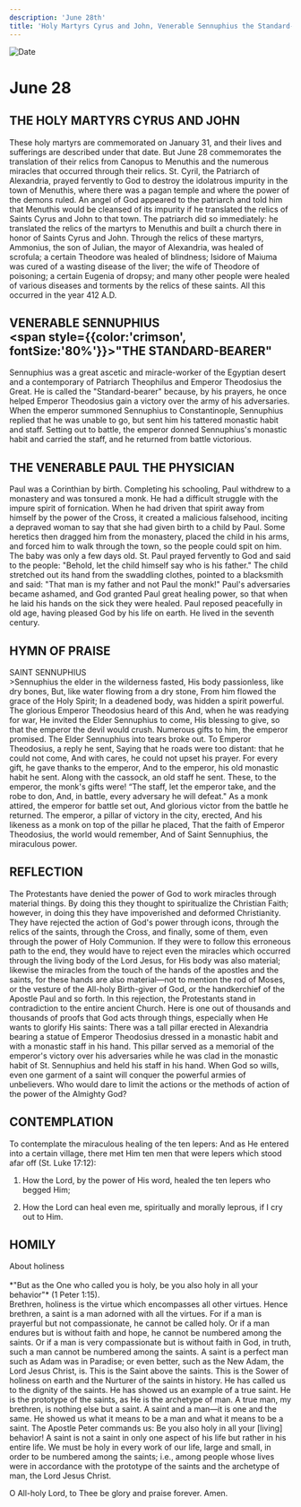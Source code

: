 ```yaml
---
description: 'June 28th'
title: 'Holy Martyrs Cyrus and John, Venerable Sennuphius the Standard-bearer, Venerable Paul the Physician'
---
```


<CustomPaginator />
<RunningHead />

<Image src="/title-imprint.png" height={68} width={50} alt="Date" className="title-imprint"/>

# <div id="date">June <Image className="four-dot" src="/four-dot.png" height={15} width={15} alt="" />28</div>

## THE HOLY MARTYRS CYRUS AND JOHN

These holy martyrs are commemorated on January 31, and their lives and sufferings are described under that date. But June 28 commemorates the translation of their relics from Canopus to Menuthis and the numerous miracles that occurred through their relics. St. Cyril, the Patriarch of Alexandria, prayed fervently to God to destroy the idolatrous impurity in the town of Menuthis, where there was a pagan temple and where the power of the demons ruled. An angel of God appeared to the patriarch and told him that Menuthis would be cleansed of its impurity if he translated the relics of Saints Cyrus and John to that town. The patriarch did so immediately: he translated the relics of the martyrs to Menuthis and built a church there in honor of Saints Cyrus and John. Through the relics of these martyrs, Ammonius, the son of Julian, the mayor of Alexandria, was healed of scrofula; a certain Theodore was healed of blindness; Isidore of Maiuma was cured of a wasting disease of the liver; the wife of Theodore of poisoning; a certain Eugenia of dropsy; and many other people were healed of various diseases and torments by the relics of these saints. All this occurred in the year 412 A.D.

## VENERABLE SENNUPHIUS <br /><span style={{color:'crimson', fontSize:'80%'}}>"THE STANDARD-BEARER"</span>

Sennuphius was a great ascetic and miracle-worker of the Egyptian desert and a contemporary of Patriarch Theophilus and Emperor Theodosius the Great. He is called the "Standard-bearer" because, by his prayers, he once helped Emperor Theodosius gain a victory over the army of his adversaries. When the emperor summoned Sennuphius to Constantinople, Sennuphius replied that he was unable to go, but sent him his tattered monastic habit and staff. Setting out to battle, the emperor donned Sennuphius's monastic habit and carried the staff, and he returned from battle victorious.

## THE VENERABLE PAUL THE PHYSICIAN

Paul was a Corinthian by birth. Completing his schooling, Paul withdrew to a monastery and was tonsured a monk. He had a difficult struggle with the impure spirit of fornication. When he had driven that spirit away from himself by the power of the Cross, it created a malicious falsehood, inciting a depraved woman to say that she had given birth to a child by Paul. Some heretics then dragged him from the monastery, placed the child in his arms, and forced him to walk through the town, so the people could spit on him. The baby was only a few days old. St. Paul prayed fervently to God and said to the people: "Behold, let the child himself say who is his father." The child stretched out its hand from the swaddling clothes, pointed to a blacksmith and said: "That man is my father and not Paul the monk!" Paul's adversaries became ashamed, and God granted Paul great healing power, so that when he laid his hands on the sick they were healed. Paul reposed peacefully in old age, having pleased God by his life on earth. He lived in the seventh century.


## HYMN OF PRAISE
<div style={{textAlign:'center', color:'crimson', fontWeight:'bold'}}>
SAINT SENNUPHIUS
</div>
>Sennuphius the elder in the wilderness fasted,  
His body passionless, like dry bones,  
But, like water flowing from a dry stone,  
From him flowed the grace of the Holy Spirit;  
In a deadened body, was hidden a spirit powerful.  
The glorious Emperor Theodosius heard of this  
And, when he was readying for war,  
He invited the Elder Sennuphius to come,  
His blessing to give, so that the emperor the devil would crush.  
Numerous gifts to him, the emperor promised.  
The Elder Sennuphius into tears broke out.  
To Emperor Theodosius, a reply he sent,  
Saying that he roads were too distant: that he could not come,  
And with cares, he could not upset his prayer.  
For every gift, he gave thanks to the emperor,  
And to the emperor, his old monastic habit he sent.  
Along with the cassock, an old staff he sent.  
These, to the emperor, the monk's gifts were!  
“The staff, let the emperor take, and the robe to don,  
And, in battle, every adversary he will defeat."  
As a monk attired, the emperor for battle set out,  
And glorious victor from the battle he returned.  
The emperor, a pillar of victory in the city, erected,  
And his likeness as a monk on top of the pillar he placed,  
That the faith of Emperor Theodosius, the world would remember,  
And of Saint Sennuphius, the miraculous power.  

## REFLECTION

The Protestants have denied the power of God to work miracles through material things. By doing this they thought to spiritualize the Christian Faith; however, in doing this they have impoverished and deformed Christianity. They have rejected the action of God's power through icons, through the relics of the saints, through the Cross, and finally, some of them, even through the power of Holy Communion. If they were to follow this erroneous path to the end, they would have to reject even the miracles which occurred through the living body of the Lord Jesus, for His body was also material; likewise the miracles from the touch of the hands of the apostles and the saints, for these hands are also material—not to mention the rod of Moses, or the vesture of the All-holy Birth-giver of God, or the handkerchief of the Apostle Paul and so forth. In this rejection, the Protestants stand in contradiction to the entire ancient Church. Here is one out of thousands and thousands of proofs that God acts through things, especially when He wants to glorify His saints: There was a tall pillar erected in Alexandria bearing a statue of Emperor Theodosius dressed in a monastic habit and with a monastic staff in his hand. This pillar served as a memorial of the emperor's victory over his adversaries while he was clad in the monastic habit of St. Sennuphius and held his staff in his hand. When God so wills, even one garment of a saint will conquer the powerful armies of unbelievers. Who would dare to limit the actions or the methods of action of the power of the Almighty God?

## CONTEMPLATION

To contemplate the miraculous healing of the ten lepers: And as He entered into a certain village, there met Him ten men that were lepers which stood afar off (St. Luke 17:12):

1. How the Lord, by the power of His word, healed the ten lepers who begged Him;

2. How the Lord can heal even me, spiritually and morally leprous, if I cry out to Him.


## HOMILY
<div style={{textAlign:'center', color:'crimson', fontWeight:'bold'}}>
About holiness
</div>
<br />
<div style={{textAlign:'right'}}>
*"But as the One who called you is holy, be you also holy in all your behavior"* (1 Peter 1:15).
</div>
Brethren, holiness is the virtue which encompasses all other virtues. Hence brethren, a saint is a man adorned with all the virtues. For if a man is prayerful but not compassionate, he cannot be called holy. Or if a man endures but is without faith and hope, he cannot be numbered among the saints. Or if a man is very compassionate but is without faith in God, in truth, such a man cannot be numbered among the saints. A saint is a perfect man such as Adam was in Paradise; or even better, such as the New Adam, the Lord Jesus Christ, is. This is the Saint above the saints. This is the Sower of holiness on earth and the Nurturer of the saints in history. He has called us to the dignity of the saints. He has showed us an example of a true saint. He is the prototype of the saints, as He is the archetype of man. A true man, my brethren, is nothing else but a saint. A saint and a man—it is one and the same. He showed us what it means to be a man and what it means to be a saint. The Apostle Peter commands us: Be you also holy in all your [living] behavior! A saint is not a saint in only one aspect of his life but rather in his entire life. We must be holy in every work of our life, large and small, in order to be numbered among the saints; i.e., among people whose lives were in accordance with the prototype of the saints and the archetype of man, the Lord Jesus Christ.

O All-holy Lord, to Thee be glory and praise forever. Amen.